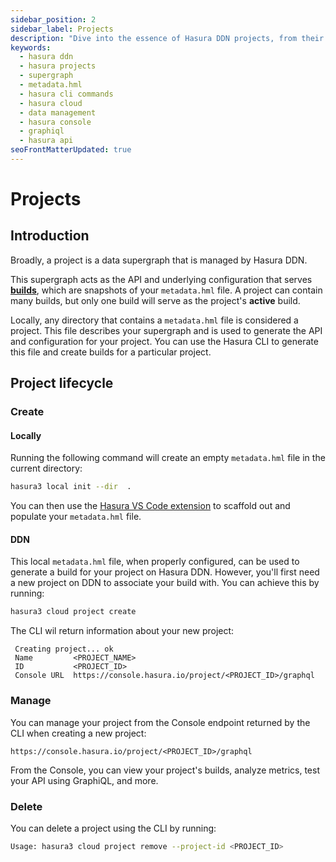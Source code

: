 ```yaml
---
sidebar_position: 2
sidebar_label: Projects
description: "Dive into the essence of Hasura DDN projects, from their creation to management. Understand the role of the `metadata.hml` file in shaping your data supergraph and how it integrates with builds to serve as the project's active configuration."
keywords:
  - hasura ddn
  - hasura projects
  - supergraph
  - metadata.hml
  - hasura cli commands
  - hasura cloud
  - data management
  - hasura console
  - graphiql
  - hasura api
seoFrontMatterUpdated: true
---
```


# Projects

## Introduction

Broadly, a project is a data supergraph that is managed by Hasura DDN.

This supergraph acts as the API and underlying configuration that serves [**builds**](/ci-cd/builds.mdx), which are
snapshots of your `metadata.hml` file. A project can contain many builds, but only one build will serve as the project's
**active** build.

Locally, any directory that contains a `metadata.hml` file is considered a project. This file describes your supergraph
and is used to generate the API and configuration for your project. You can use the Hasura CLI to generate this file and
create builds for a particular project.

## Project lifecycle

### Create

#### Locally

Running the following command will create an empty `metadata.hml` file in the current directory:

```bash
hasura3 local init --dir  .
```

You can then use the
[Hasura VS Code extension](https://marketplace.visualstudio.com/items?itemName=HasuraHQ.hasura&ssr=false#review-details)
to scaffold out and populate your `metadata.hml` file.

#### DDN

This local `metadata.hml` file, when properly configured, can be used to generate a build for your project on Hasura
DDN. However, you'll first need a new project on DDN to associate your build with. You can achieve this by running:

```bash
hasura3 cloud project create
```

The CLI wil return information about your new project:

```text
 Creating project... ok
 Name         <PROJECT_NAME>
 ID           <PROJECT_ID>
 Console URL  https://console.hasura.io/project/<PROJECT_ID>/graphql
```

### Manage

You can manage your project from the Console endpoint returned by the CLI when creating a new project:

```text
https://console.hasura.io/project/<PROJECT_ID>/graphql
```

From the Console, you can view your project's builds, analyze metrics, test your API using GraphiQL, and more.

### Delete

You can delete a project using the CLI by running:

```bash
Usage: hasura3 cloud project remove --project-id <PROJECT_ID>
```
